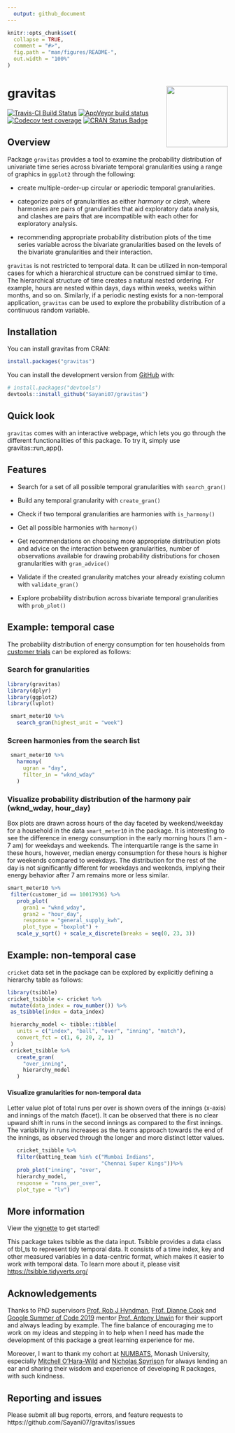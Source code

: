 ```yaml
---
  output: github_document
---
```


<!-- README.md is generated from README.Rmd. Please edit that file -->

```r
knitr::opts_chunk$set(
  collapse = TRUE,
  comment = "#>",
  fig.path = "man/figures/README-",
  out.width = "100%"
) 

```

<!-- badges: start -->

# gravitas <img src="man/figures/logo.png" align="right" height=140/>

[![Travis-CI Build Status](https://travis-ci.org/Sayani07/gravitas.svg?branch=master)](https://travis-ci.org/Sayani07/gravitas)
[![AppVeyor build status](https://ci.appveyor.com/api/projects/status/github/Sayani07/gravitas?branch=master&svg=true)](https://ci.appveyor.com/project/Sayani07/gravitas)
[![Codecov test coverage](https://codecov.io/gh/Sayani07/gravitas/branch/master/graph/badge.svg)](https://codecov.io/gh/Sayani07/gravitas?branch=master)
[![CRAN Status Badge](http://www.r-pkg.org/badges/version/gravitas)](https://cran.r-project.org/package=gravitas)


<!-- badges: end -->

## Overview

Package `gravitas` provides a tool to examine the probability distribution of univariate time series across bivariate temporal granularities using a range of graphics in `ggplot2` through the following:  

 - create multiple-order-up circular or aperiodic temporal granularities.  
 
 - categorize pairs of granularities as either  *harmony* or *clash*, where harmonies are pairs of granularities that aid exploratory data analysis, and clashes are pairs that are incompatible with each other for exploratory analysis.  
 
 - recommending appropriate probability distribution plots of the time series variable across the bivariate granularities based on the levels of the bivariate granularities and their interaction.  

`gravitas` is not restricted to temporal data. It can be utilized in non-temporal 
cases for which a hierarchical structure can be construed similar to time.
The hierarchical structure of time creates a natural nested ordering. For example, hours are nested within days, days within weeks, weeks within months, and so on. Similarly,
if a periodic nesting exists for a non-temporal application, `gravitas` can be used to explore the probability distribution of a continuous random variable. 

## Installation

You can install gravitas from CRAN:
  
```r
install.packages("gravitas")  
```

You can install the development version from [GitHub](https://github.com/) with:

```r
# install.packages("devtools")
devtools::install_github("Sayani07/gravitas")

```
## Quick look

`gravitas` comes with an interactive webpage, which lets you go through the different functionalities of this package. To try it, simply use gravitas::run_app().


## Features

  -  Search for a set of all possible temporal granularities with `search_gran()`
  
  - Build any temporal granularity with `create_gran()` 
  
  - Check if two temporal granularities are harmonies with `is_harmony()`
 
  - Get all possible harmonies with `harmony()`
 
  - Get recommendations on choosing more appropriate distribution plots and advice on the interaction between granularities, number of observations available for drawing probability distributions for chosen granularities with `gran_advice()`
  
  - Validate if the created granularity matches your already existing column with `validate_gran()`
  
  - Explore probability distribution across bivariate temporal granularities with `prob_plot()`
    
## Example: temporal case

The probability distribution of energy consumption for ten households from 
[customer trials](https://data.gov.au/dataset/ds-dga-4e21dea3-9b87-4610-94c7-15a8a77907ef/details?q=smart-meter) can be explored as follows:

###  Search for granularities

```r
library(gravitas)
library(dplyr)
library(ggplot2)
library(lvplot)

 smart_meter10 %>%
   search_gran(highest_unit = "week")
```

### Screen harmonies from the search list

```r
 smart_meter10 %>%
   harmony(
     ugran = "day",
     filter_in = "wknd_wday"
   )
``` 

### Visualize probability distribution of the harmony pair (wknd_wday, hour_day)

Box plots are drawn across hours of the day faceted by weekend/weekday for a household in the data `smart_meter10` in the package. It is interesting to see the difference in energy consumption in the early morning hours (1 am - 7 am) for weekdays and weekends. The interquartile range is the same in these hours, however, median energy consumption for these hours is higher for weekends compared to weekdays. The distribution for the rest of the day is not significantly different for weekdays and weekends, implying their energy behavior after 7 am remains more or less similar.

 
```r
smart_meter10 %>%
 filter(customer_id == 10017936) %>%
   prob_plot(
     gran1 = "wknd_wday",
     gran2 = "hour_day",
     response = "general_supply_kwh",
     plot_type = "boxplot") +
   scale_y_sqrt() + scale_x_discrete(breaks = seq(0, 23, 3))
```    

## Example: non-temporal case

`cricket` data set in the package can be explored by explicitly defining a hierarchy table as follows:


```r
library(tsibble)
cricket_tsibble <- cricket %>%
 mutate(data_index = row_number()) %>%
 as_tsibble(index = data_index)

 hierarchy_model <- tibble::tibble(
   units = c("index", "ball", "over", "inning", "match"),
   convert_fct = c(1, 6, 20, 2, 1)
 )
 cricket_tsibble %>%
   create_gran(
     "over_inning",
     hierarchy_model
   )
```


#### Visualize granularities for non-temporal data

Letter value plot of total runs per over is shown overs of the innings (x-axis) and innings of the match (facet). It can be observed that there is no clear upward shift in runs in the second innings as compared to the first innings. The variability in runs increases as the teams approach towards the end of the innings, as observed through the longer and more distinct letter values.

```r

   cricket_tsibble %>%
   filter(batting_team %in% c("Mumbai Indians",
                              "Chennai Super Kings"))%>%
   prob_plot("inning", "over",
   hierarchy_model,
   response = "runs_per_over",
   plot_type = "lv")
```

## More information

View the [vignette](https://sayani07.github.io/gravitas/) to get started! 

This package takes tsibble as the data input. Tsibble provides a data class of tbl_ts to represent tidy temporal data. It consists of a time index, key and other measured variables in a data-centric format, which makes it easier to work with temporal data. To learn more about it, please visit [https://tsibble.tidyverts.org/](https://tsibble.tidyverts.org/)

## Acknowledgements

Thanks to PhD supervisors [Prof. Rob J Hyndman](https://robjhyndman.com/), [Prof. Dianne Cook](http://dicook.org/) and [Google Summer of Code 2019](https://summerofcode.withgoogle.com/) mentor [Prof. Antony Unwin](http://rosuda.org/~unwin/) for their support and always leading by example. The fine balance of encouraging me to work on my ideas and stepping in to help when I need has made the development of this package a great learning experience for me.

Moreover, I want to thank my cohort at [NUMBATS](https://www.monash.edu/news/articles/team-profile-monash-business-analytics-team), Monash University, especially [Mitchell O'Hara-Wild](https://www.mitchelloharawild.com/) and [Nicholas Spyrison](https://github.com/nspyrison) for always lending an ear and sharing their wisdom and experience of developing R packages, with such kindness. 



## Reporting and issues
Please submit all bug reports, errors, and feature requests to https://github.com/Sayani07/gravitas/issues





